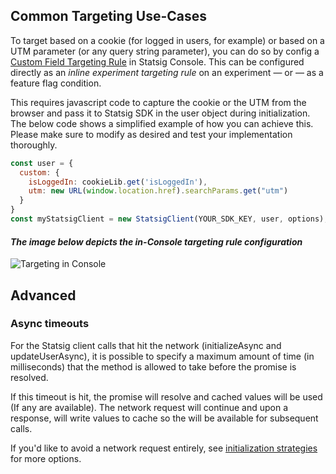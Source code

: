 
## Common Targeting Use-Cases
To target based on a cookie (for logged in users, for example) or based on a UTM parameter (or any query string parameter), you can do so by config a [Custom Field Targeting Rule](https://docs.statsig.com/feature-gates/conditions/#custom) in Statsig Console. This can be configured directly as an _inline experiment targeting rule_ on an experiment — or — as a feature flag condition.

This requires javascript code to capture the cookie or the UTM from the browser and pass it to Statsig SDK in the user object during initialization. The below code shows a simplified example of how you can achieve this. Please make sure to modify as desired and test your implementation thoroughly. 
```js
const user = {
  custom: {
    isLoggedIn: cookieLib.get('isLoggedIn'),
    utm: new URL(window.location.href).searchParams.get("utm")
  }
}
const myStatsigClient = new StatsigClient(YOUR_SDK_KEY, user, options);
```
#### _The image below depicts the in-Console targeting rule configuration_

![Targeting in Console](/img/js-common-targeting.png)

## Advanced

### Async timeouts

For the Statsig client calls that hit the network (initializeAsync and updateUserAsync), it is possible to specify a maximum amount of time (in milliseconds) that the method is allowed to take before the promise is resolved.

<GitHubEmbed url="https://raw.githubusercontent.com/statsig-io/js-client-monorepo/main/samples/react/src/samples/precomputed-client/sample-precomp-initialize-timeouts.tsx" />


If this timeout is hit, the promise will resolve and cached values will be used (If any are available). 
The network request will continue and upon a response, will write values to cache so the will be available for subsequent calls.

If you'd like to avoid a network request entirely, see [initialization strategies](/client/javascript-sdk/init-strategies) for more options.
